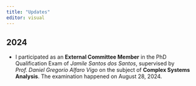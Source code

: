 ```yaml
---
title: "Updates"
editor: visual
---
```


## 2024

-   I participated as an **External Committee Member** in the PhD Qualification Exam of *Jamile Santos dos Santos*, supervised by *Prof. Daniel Gregorio Alfaro Vigo* on the subject of **Complex Systems Analysis**. The examination happened on August 28, 2024.